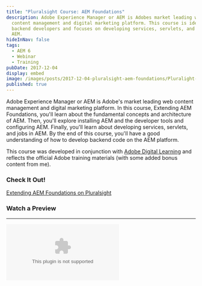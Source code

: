 ```yaml
---
title: "Pluralsight Course: AEM Foundations"
description: Adobe Experience Manager or AEM is Adobes market leading web
  content management and digital marketing platform. This course is ideal for
  backend developers and focuses on developing services, servlets, and jobs in
  AEM.
hideInNav: false
tags:
  - AEM 6
  - Webinar
  - Training
pubDate: 2017-12-04
display: embed
image: /images/posts/2017-12-04-pluralsight-aem-foundations/Pluralight-AEM-Foundations.jpg
published: true
---
```



 Adobe Experience Manager or AEM is Adobe's market leading web content management and digital marketing platform. In this course, Extending AEM Foundations, you'll learn about the fundamental concepts and architecture of AEM. Then, you'll explore installing AEM and the developer tools and configuring AEM. Finally, you'll learn about developing services, servlets, and jobs in AEM. By the end of this course, you'll have a good understanding of how to develop backend code on the AEM platform.

 This course was developed in conjunction with [Adobe Digital Learning](https://www.pluralsight.com/authors/adobe-inc) and reflects the official Adobe training materials (with some added bonus content from me).

  
### Check It Out!

  
[ Extending AEM Foundations on Pluralsight](https://www.pluralsight.com/courses/extending-aem-foundations) 
  
  
### Watch a Preview

---

<Embed media="https://app.pluralsight.com/player?name=55c6f789-2b89-4f5e-b87e-89400ebf9a4b&mode=live&clip=0&course=extending-aem-foundations" type="embed" />
